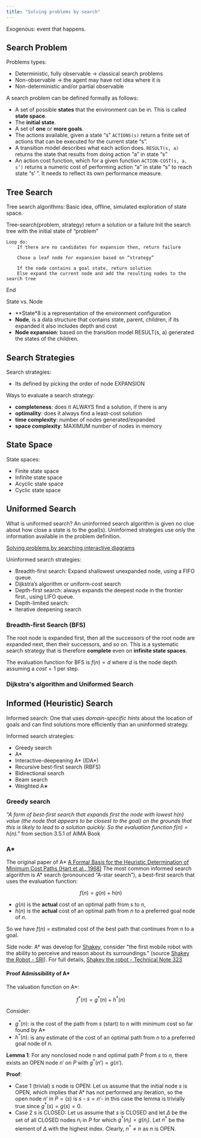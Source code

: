 ```yaml
---
title: "Solving problems by search"
---
```


Exogenous: event that happens.

## Search Problem

Problems types:
- Deterministic, fully observable -> classical search problems
- Non-observable -> the agent may have not idea where it is
- Non-deterministic and/or partial observable

A search problem can be defined formally as follows:
- A set of possible **states** that the environment can be in. This is called **state space**.
- The **initial state**.
- A set of **one** or **more goals**.
- The actions available, given a state “s” `ACTIONS(s)` return a finite set of actions that can be executed for the current state “s”.
- A transition model describes what each action does. `RESULT(s, a)` returns the state that results from doing action “a” in state “s”
- An action cost function, which for a given function `ACTION-COST(s, a, s’)` returns a numeric cost of performing action “a” in state “s” to reach state “s’ ”. It needs to reflect its own performance measure.

## Tree Search

Tree search algorithms: Basic idea, offline, simulated exploration of state space.

Tree-search(problem, strategy) return a solution or a failure
	Init the search tree with the initial state of “problem”

	Loop do:
		If there are no candidates for expansion then, return failure
		
		Chose a leaf node for expansion based on “strategy”

		If the node contains a goal state, return solution
		Else expand the current node and add the resulting nodes to the search tree
End


State vs. Node
- **State*8 is a representation of the environment configuration
- **Node**, is a data structure that contains state, parent, children, if its expanded it also includes depth and cost
- **Node expansion**: based on the transition model RESULT(s, a) generated the states of the children.

## Search Strategies

Search strategies:
- Its defined by picking the order of node EXPANSION

Ways to evaluate a search strategy:
- **completeness**: does it ALWAYS find a solution, if there is any
- **optimality**: does it always find a least-cost solution
- **time complexity**: number of nodes generated/expanded
- **space complexity**: MAXIMUM  number of nodes in memory

## State Space

State spaces:
- Finite state space
- Infinite state space
- Acyclic state space
- Cyclic state space

<Drawio 
    file="aima-03.drawio"
    page="1"
    description="Acyclic and Cyclic graphs."
/>

<Drawio 
    file="aima-03.drawio"
    page="2"
    description="Finite and Infinite graphs"
/>

## Uniformed Search

What is uniformed search? An uninformed search algorithm is given no clue about how close a state is to the goal(s). Uninformed strategies use only the information available in the problem definition.

[Solving problems by searching interactive diagrams](https://aimacode.github.io/aima-javascript/3-Solving-Problems-By-Searching/)

Uninformed search strategies:
- Breadth-first search: Expand shallowest unexpanded node, using a FIFO queue.
- Dijkstra’s algorithm or uniform-cost search
- Depth-first search: always expands the deepest node in the frontier first., using LIFO queue.
- Depth-limited search: 
- Iterative deepening search

### Breadth-first Search (BFS)

The root node is expanded first, then all the successors of the root node are expanded next, then their successors, and so on. This is a systematic search strategy that is therefore **complete** even on **infinite state spaces**.

The evaluation function for BFS is $f(n) = d$ where $d$ is the node depth assuming a $cost=1$ per step.

<Drawio 
    file="aima-03.drawio"
    page="6"
    description="Breadth-first search example."
/>

### Dijkstra's algorithm and Uniformed Search

<Drawio
    file="aima-03.drawio"
    page="5"
    description="Dijkstra's algorithm"
/>

## Informed (Heuristic) Search

Informed search: One that uses *domain-specific hints* about the location of goals and can find solutions more efficiently than an uninformed strategy.

<Equation
    formula="h(n)"
    description="**Heuristic function**: estimated cost of the **cheapest path** from the state at node `n` to a goal state."
/>


Informed search strategies:
- Greedy search
- A*
- Interactive-deepeaning A* (IDA*)
- Recursive best-first search (RBFS)
- Bidirectional search
- Beam search
- Weighted A∗

### Greedy search

*"A form of best-first search that expands first the node with lowest $h(n)$ value (the node that appears to be closest to the goal) on the grounds that this is likely to lead to a solution quickly. So the evaluation function $f (n) = h(n)$."* from section 3.5.1 of AIMA Book

<Drawio 
    file="aima-03.drawio"
    page="2"
    description="Greedy search example."
/>

### A*

The original paper of A* [A Formal Basis for the Heuristic Determination of Minimum Cost Paths (Hart et al., 1968)](https://ai.stanford.edu/~nilsson/OnlinePubs-Nils/PublishedPapers/astar.pdf)
The most common informed search algorithm is A* search (pronounced “A-star search”), a best-first search that uses the evaluation function:

$$
f (n) = g(n) + h(n)
$$

- $g(n)$ is the **actual** cost of an optimal path from $s$ to $n$,
- $h(n)$ is the **actual** cost of an optimal path from $n$ to a preferred goal node of $n$.

So we have $f(n)$ = estimated cost of the best path that continues from n to a goal.
<Drawio
    file="aima-03.drawio"
    page="3"
    description="A* search example"
/>

Side node: A* was develop for [Shakey](https://www.computerhistory.org/revolution/artificial-intelligence-robotics/13/289), consider "the first mobile robot with the ability to perceive and reason about its surroundings." (source [Shakey the Robot - SRI](https://www.sri.com/hoi/shakey-the-robot/)). For full details, [Shakey the robot - Technical Note 323](https://ai.stanford.edu/~nilsson/OnlinePubs-Nils/shakey-the-robot.pdf)

#### Proof Admissibility of A*

<Definition
term="Admissibility"
definition="We call an algorithm *admissible* if it is guaranteed to find a **optimal path** from $n$ to a preferred goal node of $n$ for any $\epsilon$ graph."
source="A Formal Basis for the Heuristic Determination of Minimum Cost Paths. Section I. Subsection C. Algorithms for Finding Minimun Cost Paths"
/>

The valuation function on A*:

$$
f^*(n) = g^*(n) + h^*(n)
$$

Consider:
- $g^*(n)$: is the cost of the path from $s$ (start) to $n$ with minimum cost so far found by A*
- $h^*(n)$: is any estimate of the cost of an optimal path from $n$ to a preferred goal node of $n$.

**Lemma 1**:  For any nonclosed node $n$ and optimal path $P$ from $s$ to $n$, there exists an $\textrm{OPEN}$ node $n'$ on $P$ with $g^*(n') = g(n')$.

**Proof**:
- Case 1 (trivial) $s$ node is $\textrm{OPEN}$: Let us assume that the initial node $s$ is $\textrm{OPEN}$, which implies that A* has not performed any iteration, so the open node $n'$ in $P=(s)$ is $s$ - $s=n'$- in this case the lemma is trivially true since $g^*(s)=g(s)=0$.
- Case 2 $s$ is $\textrm{CLOSED}$: Let us assume that $s$ is $\textrm{CLOSED}$ and let $\Delta$ be the set of all $\textrm{CLOSED}$ nodes $n_i$ in $P$ for which $g^*(n_i) = g(n_i)$. Let $n^*$ be the element of $\Delta$ with the highest index. Clearly, $n^* \neq n$ as $n$ is $\textrm{OPEN}$.
